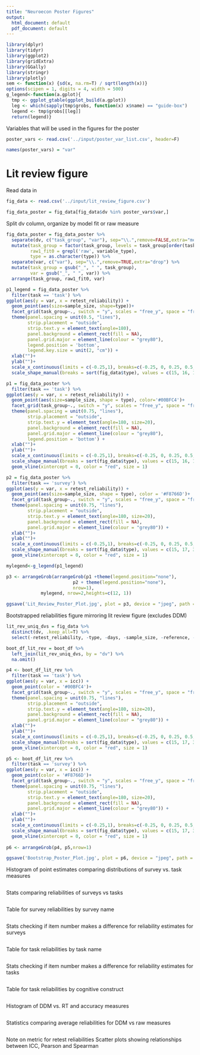 ```yaml
---
title: "Neuroecon Poster Figures"
output:
  html_document: default
  pdf_document: default
---
```


```r
library(dplyr)
library(tidyr)
library(ggplot2)
library(gridExtra)
library(GGally)
library(stringr)
library(plotly)
sem <- function(x) {sd(x, na.rm=T) / sqrt(length(x))}
options(scipen = 1, digits = 4, width = 500)
g_legend<-function(a.gplot){
  tmp <- ggplot_gtable(ggplot_build(a.gplot))
  leg <- which(sapply(tmp$grobs, function(x) x$name) == "guide-box")
  legend <- tmp$grobs[[leg]]
  return(legend)}
```

Variables that will be used in the figures for the poster

```r
poster_vars <- read.csv('../input/poster_var_list.csv', header=F)

names(poster_vars) = "var"
```

# Lit review figure

Read data in

```r
fig_data <- read.csv('../input/lit_review_figure.csv')

fig_data_poster = fig_data[fig_data$dv %in% poster_vars$var,]
```

Split dv column, organize by model fit or raw measure

```r
fig_data_poster = fig_data_poster %>%
  separate(dv, c("task_group", "var"), sep="\\.",remove=FALSE,extra="merge") %>%
  mutate(task_group = factor(task_group, levels = task_group[order(task)]),
         raw1_fit0 = grepl('raw', variable_type),
         type = as.character(type)) %>%
  separate(var, c("var"), sep="\\.",remove=TRUE,extra="drop") %>%
  mutate(task_group = gsub("_", " ", task_group),
         var = gsub("_", " ", var)) %>%
  arrange(task_group, raw1_fit0, var)
```

```r
p1_legend = fig_data_poster %>%
  filter(task == 'task') %>%
ggplot(aes(y = var, x = retest_reliability)) + 
  geom_point(aes(size=sample_size, shape=type))+
  facet_grid(task_group~., switch = "y", scales = "free_y", space = "free_y") +
  theme(panel.spacing = unit(0.5, "lines"), 
        strip.placement = "outside",
        strip.text.y = element_text(angle=180),
        panel.background = element_rect(fill = NA),
        panel.grid.major = element_line(colour = "grey80"),
        legend.position = 'bottom', 
        legend.key.size = unit(2, "cm")) + 
  xlab("")+
  ylab("")+
  scale_x_continuous(limits = c(-0.25,1), breaks=c(-0.25, 0, 0.25, 0.5, 0.75, 1))+
  scale_shape_manual(breaks = sort(fig_data$type), values = c(15, 16, 17, 3))

p1 = fig_data_poster %>%
  filter(task == 'task') %>%
ggplot(aes(y = var, x = retest_reliability)) + 
  geom_point(aes(size=sample_size, shape = type), color='#00BFC4')+
  facet_grid(task_group~., switch = "y", scales = "free_y", space = "free_y") +
  theme(panel.spacing = unit(0.75, "lines"), 
        strip.placement = "outside",
        strip.text.y = element_text(angle=180, size=20),
        panel.background = element_rect(fill = NA),
        panel.grid.major = element_line(colour = "grey80"),
        legend.position = 'bottom') + 
  xlab("")+
  ylab("")+
  scale_x_continuous(limits = c(-0.25,1), breaks=c(-0.25, 0, 0.25, 0.5, 0.75, 1))+
  scale_shape_manual(breaks = sort(fig_data$type), values = c(15, 16, 17, 3))+
  geom_vline(xintercept = 0, color = "red", size = 1)

p2 = fig_data_poster %>%
  filter(task == 'survey') %>%
ggplot(aes(y = var, x = retest_reliability)) + 
  geom_point(aes(size=sample_size, shape = type), color = '#F8766D')+
  facet_grid(task_group~., switch = "y", scales = "free_y", space = "free_y") +
  theme(panel.spacing = unit(0.75, "lines"), 
        strip.placement = "outside",
        strip.text.y = element_text(angle=180, size=20),
        panel.background = element_rect(fill = NA),
        panel.grid.major = element_line(colour = "grey80")) + 
  xlab("")+
  ylab("")+
  scale_x_continuous(limits = c(-0.25,1), breaks=c(-0.25, 0, 0.25, 0.5, 0.75, 1))+
  scale_shape_manual(breaks = sort(fig_data$type), values = c(15, 17, 3))+
  geom_vline(xintercept = 0, color = "red", size = 1)

mylegend<-g_legend(p1_legend)

p3 <- arrangeGrob(arrangeGrob(p1 +theme(legend.position="none"),
                         p2 + theme(legend.position="none"),
                         nrow=1),
             mylegend, nrow=2,heights=c(12, 1))

ggsave('Lit_Review_Poster_Plot.jpg', plot = p3, device = "jpeg", path = "../output/figures/", width = 48, height = 23, units = "in")

```

Bootstrapped reliabilities figure mirroring lit review figure
(excludes DDM)

```r
lit_rev_uniq_dvs = fig_data %>%
  distinct(dv, .keep_all=T) %>%
  select(-retest_reliability, -type, -days, -sample_size, -reference, -measure_description, -task)

boot_df_lit_rev = boot_df %>%
  left_join(lit_rev_uniq_dvs, by = "dv") %>%
  na.omit()

p4 <- boot_df_lit_rev %>%
  filter(task == 'task') %>%
ggplot(aes(y = var, x = icc)) + 
  geom_point(color = '#00BFC4')+
  facet_grid(task_group~., switch = "y", scales = "free_y", space = "free_y") +
  theme(panel.spacing = unit(0.75, "lines"), 
        strip.placement = "outside",
        strip.text.y = element_text(angle=180, size=20),
        panel.background = element_rect(fill = NA),
        panel.grid.major = element_line(colour = "grey80")) + 
  xlab("")+
  ylab("")+
  scale_x_continuous(limits = c(-0.25,1), breaks=c(-0.25, 0, 0.25, 0.5, 0.75, 1))+
  scale_shape_manual(breaks = sort(fig_data$type), values = c(15, 17, 3))+
  geom_vline(xintercept = 0, color = "red", size = 1)

p5 <- boot_df_lit_rev %>%
  filter(task == 'survey') %>%
ggplot(aes(y = var, x = icc)) + 
  geom_point(color = '#F8766D')+
  facet_grid(task_group~., switch = "y", scales = "free_y", space = "free_y") +
  theme(panel.spacing = unit(0.75, "lines"), 
        strip.placement = "outside",
        strip.text.y = element_text(angle=180, size=20),
        panel.background = element_rect(fill = NA),
        panel.grid.major = element_line(colour = "grey80")) + 
  xlab("")+
  ylab("")+
  scale_x_continuous(limits = c(-0.25,1), breaks=c(-0.25, 0, 0.25, 0.5, 0.75, 1))+
  scale_shape_manual(breaks = sort(fig_data$type), values = c(15, 17, 3))+
  geom_vline(xintercept = 0, color = "red", size = 1)
  
p6 <- arrangeGrob(p4, p5,nrow=1)

ggsave('Bootstrap_Poster_Plot.jpg', plot = p6, device = "jpeg", path = "../output/figures/", width = 48, height = 23, units = "in")
```

Histogram of point estimates comparing distributions of survey vs. task measures

```r

```

Stats comparing reliabilities of surveys vs tasks

```r

```

Table for survey reliabilities by survey name

```r

```

Stats checking if item number makes a difference for reliability estimates for surveys

```r

```

Table for task reliabilities by task name

```r

```

Stats checking if item number makes a difference for reliability estimates for tasks

```r

```

Table for task reliabilities by cognitive construct

```r

```

Histogram of DDM vs. RT and accuracy measures

```r

```

Statistics comparing average reliabilities for DDM vs raw measures

```r

```

Note on metric for retest reliabilities
Scatter plots showing relationships between ICC, Pearson and Spearman

```r

```